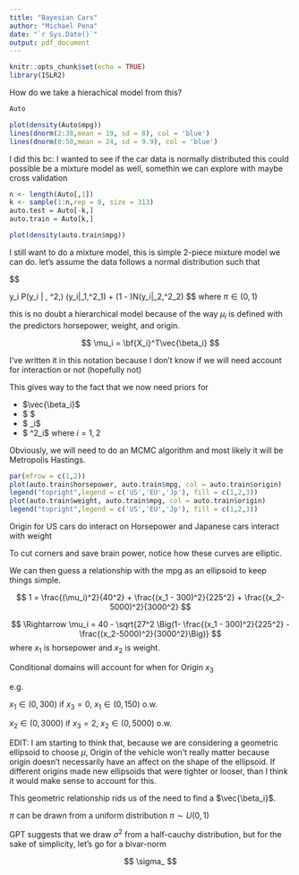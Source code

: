 ```yaml
---
title: "Bayesian Cars"
author: "Michael Pena"
date: "`r Sys.Date()`"
output: pdf_document
---
```


```r
knitr::opts_chunk$set(echo = TRUE)
library(ISLR2)
```


How do we take a hierachical model from this?

```r
Auto
```

```r
plot(density(Auto$mpg))
lines(dnorm(2:38,mean = 19, sd = 8), col = 'blue')
lines(dnorm(0:50,mean = 24, sd = 9.9), col = 'blue')
```
I did this bc: I wanted to see if the car data is normally distributed
this could possible be a mixture model as well, somethin we can explore with maybe cross validation

```r
n <- length(Auto[,1])
k <- sample(1:n,rep = 0, size = 313)
auto.test = Auto[-k,]
auto.train = Auto[k,]
```


```r
plot(density(auto.train$mpg))
```
I still want to do a mixture model, this is simple 2-piece mixture model we can do. let's assume the data follows a normal distribution such that

$$ 

y_i \sim P(y_i | \mu, \sigma^2,\pi) \propto \pi(y_i|\mu_1,\sigma^2_1) + (1 - \pi)N(y_i|\mu_2,\sigma^2_2)
$$
where $\pi \in (0,1)$

this is no doubt a hierarchical model because  of the way $\mu_i$ is defined with the predictors horsepower, weight, and origin.

$$
\mu_i = \bf{X_i}^T\vec{\beta_i}
$$

I've written it in this notation because I don't know if we will need account for interaction or not (hopefully not)

This gives way to the fact that we now need priors for 

* $\vec{\beta_i}$
* $ \pi$
* $ \mu_i$
* $ \sigma^2_i$ where $i = {1,2}$

Obviously, we will need to do an MCMC algorithm and most likely it will be Metropolis Hastings.


```r
par(mfrow = c(1,2))
plot(auto.train$horsepower, auto.train$mpg, col = auto.train$origin)
legend("topright",legend = c('US','EU','Jp'), fill = c(1,2,3))
plot(auto.train$weight, auto.train$mpg, col = auto.train$origin)
legend("topright",legend = c('US','EU','Jp'), fill = c(1,2,3))


```

Origin for US cars do interact on Horsepower and Japanese cars interact with weight

To cut corners and save brain power, notice how these curves are elliptic. 

We can then guess a relationship with the mpg as an ellipsoid to keep things simple.


$$
1 = \frac{(\mu_i)^2}{40^2} + \frac{(x_1 - 300)^2}{225^2} + \frac{(x_2-5000)^2}{3000^2}
$$

$$
\Rightarrow
\mu_i = 40 - \sqrt{27^2 \Big(1- \frac{(x_1 - 300)^2}{225^2} - \frac{(x_2-5000)^2}{3000^2}\Big)}
$$
where $x_1$ is horsepower and $x_2$ is weight.

Conditional domains will account for when for Origin $x_3$

e.g.

$x_1 \in (0,300)$ if $x_3 = 0$, $x_1 \in (0,150)$ o.w.

$x_2 \in (0,3000)$ if $x_3 = 2$, $x_2 \in (0,5000)$ o.w.

EDIT: I am starting to think that, because we are considering a geometric ellipsoid to choose $\mu$, Origin of the vehicle won't really matter because origin doesn't necessarily have an affect on the shape of the ellipsoid. If different origins made new ellipsoids that were tighter or  looser, than I think it would make sense to account for this.

This geometric relationship rids us of the need to find a $\vec{\beta_i}$.

$\pi$ can be drawn from a uniform distribution $\pi \sim U(0,1)$

GPT suggests that we draw $\sigma^2$ from a half-cauchy distribution, but for the sake of simplicity, let's go for a bivar-norm

$$
\sigma_
$$

